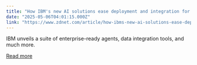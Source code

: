 ```yaml
---
title: "How IBM's new AI solutions ease deployment and integration for your business"
date: "2025-05-06T04:01:15.000Z"
link: "https://www.zdnet.com/article/how-ibms-new-ai-solutions-ease-deployment-and-integration-for-your-business/"
---
```


IBM unveils a suite of enterprise-ready agents, data integration tools, and much more.

[Read more](https://www.zdnet.com/article/how-ibms-new-ai-solutions-ease-deployment-and-integration-for-your-business/)
